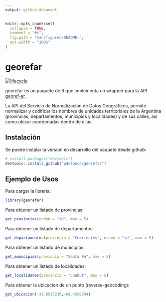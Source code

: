 ```yaml
---
output: github_document
---
```


<!-- README.md is generated from README.Rmd. Please edit that file -->

```r
knitr::opts_chunk$set(
  collapse = TRUE,
  comment = "#>",
  fig.path = "man/figures/README-",
  out.width = "100%"
)
```
# georefar

[![lifecycle](https://img.shields.io/badge/lifecycle-experimental-orange.svg)](https://www.tidyverse.org/lifecycle/#experimental)

georefar es un paquete de R que implementa un wrapper para la API [georef-ar](https://georef-ar-api.readthedocs.io/es/latest/).


La API del Servicio de Normalización de Datos Geográficos, permite normalizar y codificar los nombres de unidades territoriales de la Argentina (provincias, departamentos, municipios y localidades) y de sus calles, así como ubicar coordenadas dentro de ellas.

## Instalación

Se puede instalar la version en desarrollo del paquete desde github:

``` r
# install.packages("devtools")
devtools::install_github("pdelboca/georefar")
```

## Ejemplo de Usos

Para cargar la librería:
```r
library(georefar)
```


Para obtener un listado de provincias:
```r
get_provincias(orden = "id", max = 5)
```

Para obtener un listado de departamentos:
```r
get_departamentos(provincia = "Corrientes", orden = "id", max = 5)
```

Para obtener un listado de municipios:
```r
get_municipios(provincia = "Santa Fe", max = 5)
```

Para obtener un listado de localidades:
```r
get_localidades(provincia = "Chubut", max = 5)
```

Para obtener la ubicacion de un punto (reverse-geocoding):
```r
get_ubicacion(-31.6515236,-64.4358794)
```

